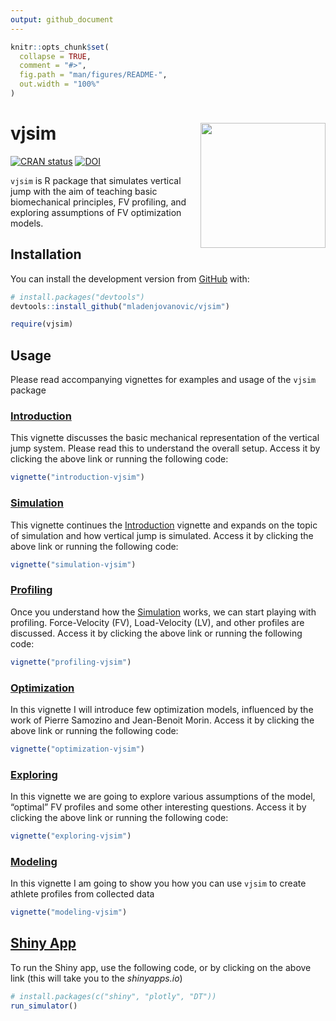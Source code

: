 ```yaml
---
output: github_document
---
```


<!-- README.md is generated from README.Rmd. Please edit that file -->

```r
knitr::opts_chunk$set(
  collapse = TRUE,
  comment = "#>",
  fig.path = "man/figures/README-",
  out.width = "100%"
)
```

# vjsim <img src="man/figures/vjsim-logo.png" align="right" width="200" />

<!-- badges: start -->
[![CRAN status](https://www.r-pkg.org/badges/version/vjsim)](https://cran.r-project.org/package=vjsim)
[![DOI](https://zenodo.org/badge/DOI/10.5281/zenodo.3740291.svg)](https://doi.org/10.5281/zenodo.3740291)
<!-- badges: end -->

`vjsim` is R package that simulates vertical jump with the aim of teaching basic biomechanical principles, FV profiling, and exploring assumptions of FV optimization models. 

## Installation

You can install the development version from [GitHub](https://github.com/mladenjovanovic/vjsim) with:

``` r
# install.packages("devtools")
devtools::install_github("mladenjovanovic/vjsim")

require(vjsim)
```

## Usage

Please read accompanying vignettes for examples and usage of the `vjsim` package


### [Introduction](https://mladenjovanovic.github.io/vjsim/articles/introduction-vjsim.html)

This vignette discusses the basic mechanical representation of the vertical jump system. Please read this to understand the overall setup. Access it by clicking the above link or running the following code:

``` r
vignette("introduction-vjsim")
```

### [Simulation](https://mladenjovanovic.github.io/vjsim/articles/simulation-vjsim.html)

This vignette continues the [Introduction](https://mladenjovanovic.github.io/vjsim/articles/introduction-vjsim.html) vignette and expands on the topic of simulation and how vertical jump is simulated. Access it by clicking the above link or running the following code:

``` r
vignette("simulation-vjsim")
```

### [Profiling](https://mladenjovanovic.github.io/vjsim/articles/profiling-vjsim.html)

Once you understand how the [Simulation](https://mladenjovanovic.github.io/vjsim/articles/simulation-vjsim.html) works, we can start playing with profiling. Force-Velocity (FV), Load-Velocity (LV), and other profiles are discussed. Access it by clicking the above link or running the following code:

``` r
vignette("profiling-vjsim")
```

### [Optimization](https://mladenjovanovic.github.io/vjsim/articles/optimization-vjsim.html)

In this vignette I will introduce few optimization models, influenced by the work of Pierre Samozino and Jean-Benoit Morin. Access it by clicking the above link or running the following code:

``` r
vignette("optimization-vjsim")
```

### [Exploring](https://mladenjovanovic.github.io/vjsim/articles/exploring-vjsim.html)

In this vignette we are going to explore various assumptions of the model, "optimal" FV profiles and some other interesting questions. Access it by clicking the above link or running the following code:

``` r
vignette("exploring-vjsim")
```

### [Modeling](https://mladenjovanovic.github.io/vjsim/articles/modeling-vjsim.html)

In this vignette I am going to show you how you can use `vjsim` to create athlete profiles from collected data

``` r
vignette("modeling-vjsim")
```


## [Shiny App](https://athletess.shinyapps.io/shiny-simulator/)

To run the Shiny app, use the following code, or by clicking on the above link (this will take you to the *shinyapps.io*)
``` r
# install.packages(c("shiny", "plotly", "DT"))
run_simulator()
```
